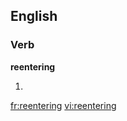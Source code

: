 
==English==

===Verb===
'''reentering'''

# {{present participle of|[[reenter]]}}

[[fr:reentering]]
[[vi:reentering]]